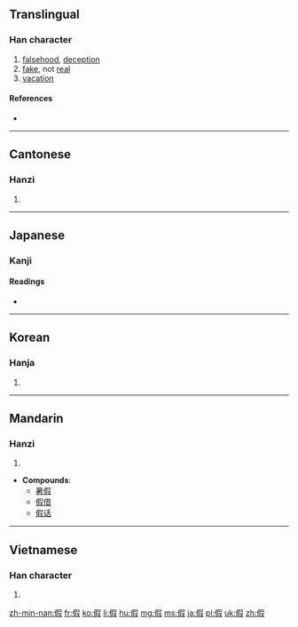 {{also|仮|段}}
==Translingual==

===Han character===
{{Han char|rn=9|rad=人|as=09|sn=11|four=2724<sub>7</sub>|canj=人口尸水 (ORSE)|ids=⿰[[亻]][[叚]]}}

# [[falsehood]], [[deception]]
# [[fake]], not [[real]]
# [[vacation]]

====References====
* {{Han ref|kx=0110.030|dkj=00835|dj=0233.160|hdz=10196.020|uh=5047|ud=20551|bh=B0B2|bd=45234}}

----

==Cantonese==

===Hanzi===
{{yue-hanzi|jyut=|y=ga2, ga3}}

# {{defn|lang=yue|sort=人09}}

----

==Japanese==

===Kanji===
{{ja-kanji|grade=|rs=人09}}

====Readings====
* {{ja-readings|on=[[か]] (ka), [[け]] (ke)|kun=[[かり]] (kari)}}

----

==Korean==

===Hanja===
{{ko-hanja|hangeul=[[가]], [[하]]|rv=ga, ha|mr=ka, ha}}

# {{defn|lang=ko|sort=人09}}

----

==Mandarin==

===Hanzi===
{{cmn-hanzi|pin=[[jiǎ]] ([[jia3]]), [[jià]] ([[jia4]])}}

# {{defn|lang=cmn|sort=人09}}

* '''Compounds''':
** [[暑假]]
** [[假借]]
** [[假话]]

----

==Vietnamese==

===Han character===
{{vi-hantu|[[giả]], [[giá]], [[hạ]]|rs=人09}}

# {{defn|lang=vi|sort=人09}}

[[zh-min-nan:假]]
[[fr:假]]
[[ko:假]]
[[li:假]]
[[hu:假]]
[[mg:假]]
[[ms:假]]
[[ja:假]]
[[pl:假]]
[[uk:假]]
[[zh:假]]